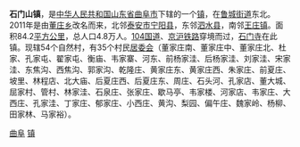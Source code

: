 {{中国乡级行政区
| 行政区全称 = 石门山镇
| 景观照片文件名 = 
| 景观照片描述 = 
| 汉语拼音 = 
| 通用拼音 = 
| 注音符號 = 
| 其它标音类型1 = 
| 其它标音1 = 
| 其它标音类型2 = 
| 其它标音2 = 
| 其它语言类型1 = 
| 其它语言地名1 = 
| 其它语言类型2 = 
| 其它语言地名2 = 
| 上级行政区 = [[山东省|山东省]][[曲阜市|曲阜市]]
| 行政区类别 = [[镇_(中华人民共和国)|镇]]
| 行政区划代码 = 
| 地理坐标 = 
| 总面积 = 84.2km²
| 户籍人口 = 4.8万人
| 户籍人口年份 = 
| 常住人口 = 
| 常住人口年份 = 
| 人口密度 = 
| 领导人职务1 = 
| 领导人姓名1 = 
| 领导人职务2 = 
| 领导人姓名2 = 
| 行政区划 = 35个行政村
| 官方网站 = 
| 政府驻地 = 
| 邮政编码 = 
| 毗邻行政区 = 
| 位置图文件名 = 
| 位置图描述 = 
}} 
'''石门山镇'''，是[[中华人民共和国|中华人民共和国]][[山东省|山东省]][[曲阜市|曲阜市]]下辖的一个[[镇_(中华人民共和国)|镇]]，在[[鲁城街道|鲁城街道]]东北。2011年是由[[董庄乡|董庄乡]]改名而来，北邻[[泰安市|泰安市]][[宁阳县|宁阳县]]，东邻[[泗水县|泗水县]]，南邻[[王庄镇|王庄镇]]。面积84.2[[平方公里|平方公里]]，总人口4.8万人。[[104国道|104国道]]、[[京沪铁路|京沪铁路]]穿境而过，[[石门寺|石门寺]]在此镇。现辖54个自然村，有35个村民[[居委会|居委会]]（董家庄南、董家庄中、董家庄北、杜家、孔家屯、翟家屯、衡庙、韦家寨、河东、前杨家洼、后杨家洼、刘家洼、宋家洼、东焦沟、西焦沟、郭家沟、乾隆庄、黄家庄东、黄家庄西、朱家庄、前夏庄、坡里、林程店、北大庙、后夏庄西、后夏庄东、周庄、石头河、孔家店、董大城、屈家村、管村、林家洼、石泉庄、张家庄、歇马亭、韦家楼、河家店、韦家庄、大西庄、孔家洼、丁家庄、郁家庄、小西庄、黄沟、梨园、偏午庄、魏家岭、杨柳、田家林、马家裕）。

{{山东小作品}}
{{曲阜市行政区划}}

[[Category:济宁行政区划|曲阜]]
[[Category:曲阜市行政区划|镇]]